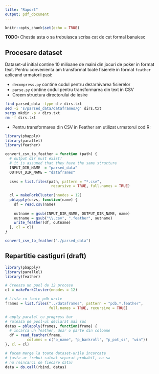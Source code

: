```yaml
---
title: "Raport"
output: pdf_document
---
```


```r
knitr::opts_chunk$set(echo = TRUE)
```

**TODO:** Chestia asta o sa trebuiasca scrisa cat de cat formal banuiesc

## Procesare dataset
Dataset-ul initial contine 10 milioane de maini din jocuri de poker in format text. Pentru convenienta am transformat toate fisierele in format `feather` aplicand urmatorii pasi:

* `decompress.py` contine codul pentru dezarhivarea fisierelor
* `parse.py` contine codul pentru transformarea din text in CSV
* Creem structura directorului de iesire
```bash
find parsed_data -type d > dirs.txt
sed -i 's/parsed_data/dataframes/g' dirs.txt
xargs mkdir -p < dirs.txt
rm -f dirs.txt
```
* Pentru transformarea din CSV in Feather am utilizat urmatorul cod R:
```r
library(pbapply)
library(parallel)
library(feather)

convert_csv_to_feather = function (path) {
  # output dir must exist!
  # it is assumed that they have the same structure
  INPUT_DIR_NAME  = "parsed_data"
  OUTPUT_DIR_NAME = "dataframes"
  
  csvs = list.files(path, pattern = "*.csv", 
                     recursive = TRUE, full.names = TRUE)
  
  cl = makeForkCluster(nnodes = 12)
  pblapply(csvs, function(name) {
    df = read.csv(name)
    
    outname = gsub(INPUT_DIR_NAME, OUTPUT_DIR_NAME, name)
    outname = gsub("\\.csv", ".feather", outname)
    write_feather(df, outname)
  }, cl = cl)
}

convert_csv_to_feather("./parsed_data")
```

## Repartitie castiguri (draft)

```r
library(pbapply)
library(parallel)
library(feather)

# Creeaza un pool de 12 procese
cl = makeForkCluster(nnodes = 12)

# Lista cu toate pdb-urile
frames = list.files("../dataframes", pattern = "pdb.*.feather",
                    full.names = TRUE, recursive = TRUE)

# apply paralel cu progress bar
# ruleaza pe pool-ul declarat mai sus
datas = pblapply(frames, function(frame) {
  # incarca un feather, doar o parte din coloane
  df = read_feather(frame, 
          columns = c("p_name", "p_bankroll", "p_pot_sz", "win"))
}, cl = cl)

# facem merge la toate dataset-urile incarcate
# (asta ar trebui salvat separat probabil, ca sa
# nu reincarci de fiecare data)
data = do.call(rbind, datas)
```